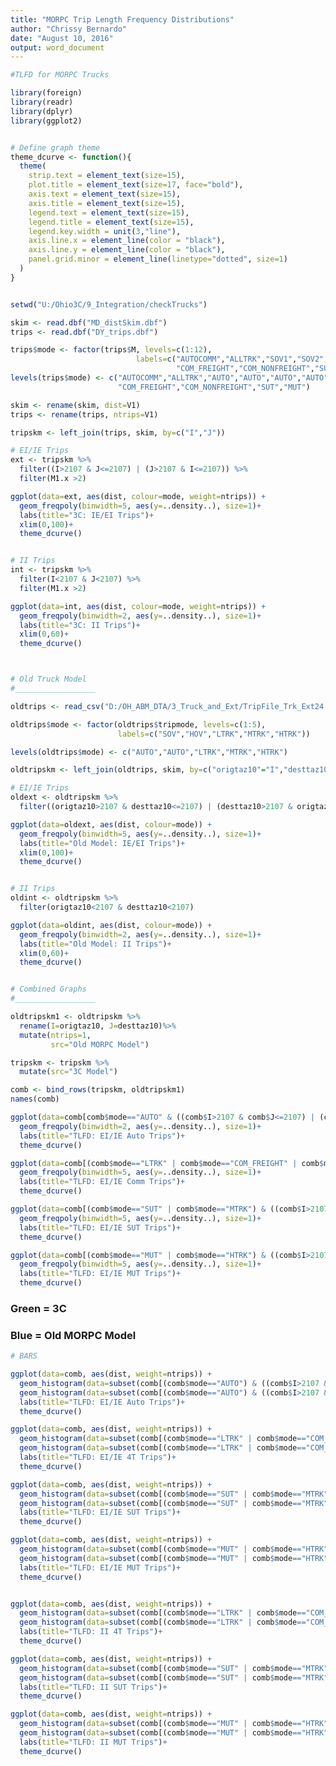 ---
title: "MORPC Trip Length Frequency Distributions"
author: "Chrissy Bernardo"
date: "August 10, 2016"
output: word_document
---



```{r, echo=FALSE, message=FALSE, warning=FALSE, fig.width=13, fig.height=7}


#TLFD for MORPC Trucks

library(foreign)
library(readr)
library(dplyr)
library(ggplot2)


# Define graph theme
theme_dcurve <- function(){
  theme(
    strip.text = element_text(size=15),
    plot.title = element_text(size=17, face="bold"),
    axis.text = element_text(size=15),
    axis.title = element_text(size=15),
    legend.text = element_text(size=15),
    legend.title = element_text(size=15),
    legend.key.width = unit(3,"line"),
    axis.line.x = element_line(color = "black"),
    axis.line.y = element_line(color = "black"),
    panel.grid.minor = element_line(linetype="dotted", size=1)
  )
}


setwd("U:/Ohio3C/9_Integration/checkTrucks")

skim <- read.dbf("MD_distSkim.dbf")
trips <- read.dbf("DY_trips.dbf")

trips$mode <- factor(trips$M, levels=c(1:12), 
                            labels=c("AUTOCOMM","ALLTRK","SOV1","SOV2","SOV3","HOV1","HOV2","HOV3",
                                     "COM_FREIGHT","COM_NONFREIGHT","SUT","MUT"))
levels(trips$mode) <- c("AUTOCOMM","ALLTRK","AUTO","AUTO","AUTO","AUTO","AUTO","AUTO",
                        "COM_FREIGHT","COM_NONFREIGHT","SUT","MUT")

skim <- rename(skim, dist=V1)
trips <- rename(trips, ntrips=V1)

tripskm <- left_join(trips, skim, by=c("I","J"))

# EI/IE Trips
ext <- tripskm %>%
  filter((I>2107 & J<=2107) | (J>2107 & I<=2107)) %>%
  filter(M1.x >2)

ggplot(data=ext, aes(dist, colour=mode, weight=ntrips)) + 
  geom_freqpoly(binwidth=5, aes(y=..density..), size=1)+
  labs(title="3C: IE/EI Trips")+
  xlim(0,100)+
  theme_dcurve()


# II Trips
int <- tripskm %>%
  filter(I<2107 & J<2107) %>%
  filter(M1.x >2)

ggplot(data=int, aes(dist, colour=mode, weight=ntrips)) + 
  geom_freqpoly(binwidth=2, aes(y=..density..), size=1)+
  labs(title="3C: II Trips")+
  xlim(0,60)+
  theme_dcurve()



# Old Truck Model
#__________________

oldtrips <- read_csv("D:/OH_ABM_DTA/3_Truck_and_Ext/TripFile_Trk_Ext24.csv")

oldtrips$mode <- factor(oldtrips$tripmode, levels=c(1:5), 
                        labels=c("SOV","HOV","LTRK","MTRK","HTRK")) 

levels(oldtrips$mode) <- c("AUTO","AUTO","LTRK","MTRK","HTRK")

oldtripskm <- left_join(oldtrips, skim, by=c("origtaz10"="I","desttaz10"="J"))

# EI/IE Trips
oldext <- oldtripskm %>%
  filter((origtaz10>2107 & desttaz10<=2107) | (desttaz10>2107 & origtaz10<=2107)) 

ggplot(data=oldext, aes(dist, colour=mode)) + 
  geom_freqpoly(binwidth=5, aes(y=..density..), size=1)+
  labs(title="Old Model: IE/EI Trips")+
  xlim(0,100)+
  theme_dcurve()


# II Trips
oldint <- oldtripskm %>%
  filter(origtaz10<2107 & desttaz10<2107) 

ggplot(data=oldint, aes(dist, colour=mode)) + 
  geom_freqpoly(binwidth=2, aes(y=..density..), size=1)+
  labs(title="Old Model: II Trips")+
  xlim(0,60)+
  theme_dcurve()


# Combined Graphs
#__________________

oldtripskm1 <- oldtripskm %>%
  rename(I=origtaz10, J=desttaz10)%>%
  mutate(ntrips=1,
         src="Old MORPC Model")

tripskm <- tripskm %>%
  mutate(src="3C Model")

comb <- bind_rows(tripskm, oldtripskm1)
names(comb)

ggplot(data=comb[comb$mode=="AUTO" & ((comb$I>2107 & comb$J<=2107) | (comb$J>2107 & comb$I<=2107)),], aes(dist, colour=src, weight=ntrips)) + 
  geom_freqpoly(binwidth=2, aes(y=..density..), size=1)+
  labs(title="TLFD: EI/IE Auto Trips")+
  theme_dcurve()

ggplot(data=comb[(comb$mode=="LTRK" | comb$mode=="COM_FREIGHT" | comb$mode=="COM_NONFREIGHT") & ((comb$I>2107 & comb$J<=2107) | (comb$J>2107 & comb$I<=2107)),], aes(dist, colour=src, weight=ntrips)) + 
  geom_freqpoly(binwidth=5, aes(y=..density..), size=1)+
  labs(title="TLFD: EI/IE Comm Trips")+
  theme_dcurve()

ggplot(data=comb[(comb$mode=="SUT" | comb$mode=="MTRK") & ((comb$I>2107 & comb$J<=2107) | (comb$J>2107 & comb$I<=2107)),], aes(dist, colour=src, weight=ntrips)) + 
  geom_freqpoly(binwidth=5, aes(y=..density..), size=1)+
  labs(title="TLFD: EI/IE SUT Trips")+
  theme_dcurve()

ggplot(data=comb[(comb$mode=="MUT" | comb$mode=="HTRK") & ((comb$I>2107 & comb$J<=2107) | (comb$J>2107 & comb$I<=2107)),], aes(dist, colour=src, weight=ntrips)) + 
  geom_freqpoly(binwidth=5, aes(y=..density..), size=1)+
  labs(title="TLFD: EI/IE MUT Trips")+
  theme_dcurve()


```

### Green = 3C
### Blue = Old MORPC Model

```{r, echo=FALSE, warning=FALSE, message=FALSE, fig.width=13, fig.height=7}
# BARS

ggplot(data=comb, aes(dist, weight=ntrips)) + 
  geom_histogram(data=subset(comb[(comb$mode=="AUTO") & ((comb$I>2107 & comb$J<=2107) | (comb$J>2107 & comb$I<=2107)),], src=="3C Model"),        fill="green", alpha=0.2, binwidth=2, aes(y=..density..))+
  geom_histogram(data=subset(comb[(comb$mode=="AUTO") & ((comb$I>2107 & comb$J<=2107) | (comb$J>2107 & comb$I<=2107)),], src=="Old MORPC Model"), fill="blue",  alpha=0.2, binwidth=2, aes(y=..density..))+
  labs(title="TLFD: EI/IE Auto Trips")+
  theme_dcurve()

ggplot(data=comb, aes(dist, weight=ntrips)) + 
  geom_histogram(data=subset(comb[(comb$mode=="LTRK" | comb$mode=="COM_FREIGHT" | comb$mode=="COM_NONFREIGHT") & ((comb$I>2107 & comb$J<=2107) | (comb$J>2107 & comb$I<=2107)),], src=="3C Model"),        fill="green", alpha=0.2, binwidth=2, aes(y=..density..))+
  geom_histogram(data=subset(comb[(comb$mode=="LTRK" | comb$mode=="COM_FREIGHT" | comb$mode=="COM_NONFREIGHT") & ((comb$I>2107 & comb$J<=2107) | (comb$J>2107 & comb$I<=2107)),], src=="Old MORPC Model"), fill="blue",  alpha=0.2, binwidth=2, aes(y=..density..))+
  labs(title="TLFD: EI/IE 4T Trips")+
  theme_dcurve()

ggplot(data=comb, aes(dist, weight=ntrips)) + 
  geom_histogram(data=subset(comb[(comb$mode=="SUT" | comb$mode=="MTRK") & ((comb$I>2107 & comb$J<=2107) | (comb$J>2107 & comb$I<=2107)),], src=="3C Model"),        fill="green", alpha=0.2, binwidth=2, aes(y=..density..))+
  geom_histogram(data=subset(comb[(comb$mode=="SUT" | comb$mode=="MTRK") & ((comb$I>2107 & comb$J<=2107) | (comb$J>2107 & comb$I<=2107)),], src=="Old MORPC Model"), fill="blue",  alpha=0.2, binwidth=2, aes(y=..density..))+
  labs(title="TLFD: EI/IE SUT Trips")+
  theme_dcurve()

ggplot(data=comb, aes(dist, weight=ntrips)) + 
  geom_histogram(data=subset(comb[(comb$mode=="MUT" | comb$mode=="HTRK") & ((comb$I>2107 & comb$J<=2107) | (comb$J>2107 & comb$I<=2107)),], src=="3C Model"),        fill="green", alpha=0.2, binwidth=2, aes(y=..density..))+
  geom_histogram(data=subset(comb[(comb$mode=="MUT" | comb$mode=="HTRK") & ((comb$I>2107 & comb$J<=2107) | (comb$J>2107 & comb$I<=2107)),], src=="Old MORPC Model"), fill="blue",  alpha=0.2, binwidth=2, aes(y=..density..))+
  labs(title="TLFD: EI/IE MUT Trips")+
  theme_dcurve()


ggplot(data=comb, aes(dist, weight=ntrips)) + 
  geom_histogram(data=subset(comb[(comb$mode=="LTRK" | comb$mode=="COM_FREIGHT" | comb$mode=="COM_NONFREIGHT") & ((comb$I<=2107 & comb$J<=2107)),], src=="3C Model"),        fill="green", alpha=0.2, binwidth=2, aes(y=..density..))+
  geom_histogram(data=subset(comb[(comb$mode=="LTRK" | comb$mode=="COM_FREIGHT" | comb$mode=="COM_NONFREIGHT") & ((comb$I<=2107 & comb$J<=2107)),], src=="Old MORPC Model"), fill="blue",  alpha=0.2, binwidth=2, aes(y=..density..))+
  labs(title="TLFD: II 4T Trips")+
  theme_dcurve()

ggplot(data=comb, aes(dist, weight=ntrips)) + 
  geom_histogram(data=subset(comb[(comb$mode=="SUT" | comb$mode=="MTRK") & ((comb$I<=2107 & comb$J<=2107)),], src=="3C Model"),        fill="green", alpha=0.2, binwidth=2, aes(y=..density..))+
  geom_histogram(data=subset(comb[(comb$mode=="SUT" | comb$mode=="MTRK") & ((comb$I<=2107 & comb$J<=2107)),], src=="Old MORPC Model"), fill="blue",  alpha=0.2, binwidth=2, aes(y=..density..))+
  labs(title="TLFD: II SUT Trips")+
  theme_dcurve()

ggplot(data=comb, aes(dist, weight=ntrips)) + 
  geom_histogram(data=subset(comb[(comb$mode=="MUT" | comb$mode=="HTRK") & ((comb$I<=2107 & comb$J<=2107)),], src=="3C Model"),        fill="green", alpha=0.2, binwidth=2, aes(y=..density..))+
  geom_histogram(data=subset(comb[(comb$mode=="MUT" | comb$mode=="HTRK") & ((comb$I<=2107 & comb$J<=2107)),], src=="Old MORPC Model"), fill="blue",  alpha=0.2, binwidth=2, aes(y=..density..))+
  labs(title="TLFD: II MUT Trips")+
  theme_dcurve()


```



